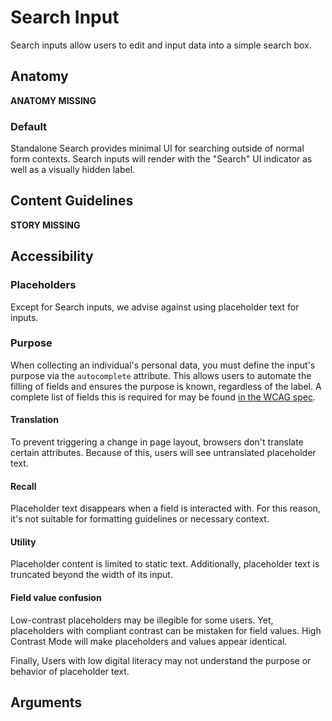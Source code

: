 
# Search Input

Search inputs allow users to edit and input data into a simple search box.

## Anatomy

**ANATOMY MISSING**

### Default

Standalone Search provides minimal UI for searching outside of normal form contexts. Search inputs will render with the "Search" UI indicator as well as a visually hidden label.

## Content Guidelines

**STORY MISSING**

## Accessibility

### Placeholders

Except for Search inputs, we advise against using placeholder text for inputs.

### Purpose

When collecting an individual's personal data, you must define the input's purpose via the `autocomplete` attribute. This allows users to automate the filling of fields and ensures the purpose is known, regardless of the label. A complete list of fields this is required for may be found <a href="https://www.w3.org/TR/WCAG21/#input-purposes">in the WCAG spec</a>.

#### Translation

To prevent triggering a change in page layout, browsers don't translate certain attributes. Because of this, users will see untranslated placeholder text.

#### Recall

Placeholder text disappears when a field is interacted with. For this reason, it's not suitable for formatting guidelines or necessary context.

#### Utility

Placeholder content is limited to static text. Additionally, placeholder text is truncated beyond the width of its input.

#### Field value confusion

Low-contrast placeholders may be illegible for some users. Yet, placeholders with compliant contrast can be mistaken for field values. High Contrast Mode will make placeholders and values appear identical.

Finally, Users with low digital literacy may not understand the purpose or behavior of placeholder text.

## Arguments

<ArgsTable />

<ThemeTable componentThemeReducer={theme} />
